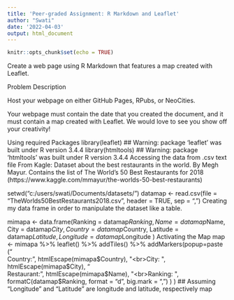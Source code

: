 ```yaml
---
title: 'Peer-graded Assignment: R Markdown and Leaflet'
author: "Swati"
date: '2022-04-03'
output: html_document
---
```


```r
knitr::opts_chunk$set(echo = TRUE)
```
Create a web page using R Markdown that features a map created with Leaflet.

Problem Description

Host your webpage on either GitHub Pages, RPubs, or NeoCities.

Your webpage must contain the date that you created the document, and it must contain a map created with Leaflet. We would love to see you show off your creativity!

Using required Packages
library(leaflet)
## Warning: package 'leaflet' was built under R version 3.4.4
library(htmltools)
## Warning: package 'htmltools' was built under R version 3.4.4
Accessing the data from .csv text file
From Kagle: Dataset about the best restaurants in the world. By Megh Mayur. Contains the list of The World’s 50 Best Restaurants for 2018 (https://www.kaggle.com/mmayur/the-worlds-50-best-restaurants)

setwd("c:/users/swati/Documents/datasets/")
datamap <- read.csv(file = "TheWorlds50BestRestaurants2018.csv", header = TRUE, sep = ",")
Creating my data frame in order to manipulate the dataset like a table.

mimapa <- data.frame(Ranking = datamap$Ranking,
                     Name = datamap$Name,
                     City = datamap$City,
                     Country = datamap$Country,
                     Latitude = datamap$Latitude,
                     Longitude = datamap$Longitude
                     )
Activating the Map
map <- mimapa %>%
  leaflet() %>%
  addTiles() %>%
  addMarkers(popup=paste
             ("<br>Country: ", 
               htmlEscape(mimapa$Country), 
              "<br>City: ", 
               htmlEscape(mimapa$City), 
              "<br>Restaurant: ", 
               htmlEscape(mimapa$Name),
              "<br>Ranking: ",
               formatC(datamap$Ranking, format = "d", big.mark = ",")
              ) 
            )
## Assuming "Longitude" and "Latitude" are longitude and latitude, respectively
map
